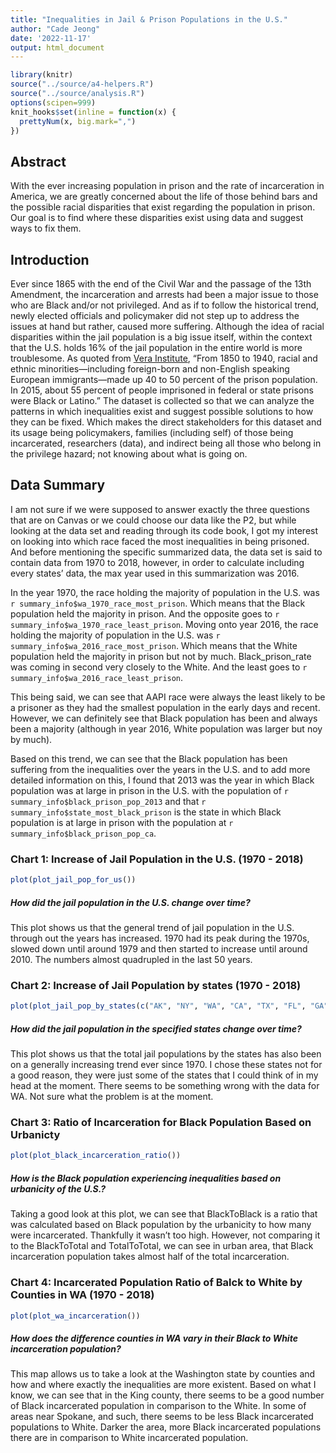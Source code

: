 ```yaml
---
title: "Inequalities in Jail & Prison Populations in the U.S."
author: "Cade Jeong"
date: '2022-11-17'
output: html_document
---
```


```r
library(knitr)
source("../source/a4-helpers.R")
source("../source/analysis.R")
options(scipen=999)
knit_hooks$set(inline = function(x) {
  prettyNum(x, big.mark=",")
})
```

## Abstract 
With the ever increasing population in prison and the rate of incarceration in America, we are greatly concerned about the life of those behind bars and the possible racial disparities that exist regarding the population in prison. Our goal is to find where these disparities exist using data and suggest ways to fix them.

## Introduction 
Ever since 1865 with the end of the Civil War and the passage of the 13th Amendment, the incarceration and arrests had been a major issue to those who are Black and/or not privileged. 
And as if to follow the historical trend, newly elected officials and policymaker did not step up 
to address the issues at hand but rather, caused more suffering. Although the idea of racial disparities within the jail population is a big issue itself, within the context that the U.S. holds 16% of the jail population in the entire world is more troublesome. As quoted from [Vera Institute](https://www.vera.org/), “From 1850 to 1940, racial and ethnic minorities—including foreign-born and non-English speaking European immigrants—made up 40 to 50 percent of the prison population. In 2015, about 55 percent of people imprisoned in federal or state prisons were Black or Latino.” The dataset is collected so that we can analyze the patterns in which inequalities exist and suggest possible solutions to how they can be fixed. Which makes the direct stakeholders for this dataset and its usage being policymakers, families (including self) of those being incarcerated, researchers (data), and indirect being all those who belong in the privilege hazard; not knowing about what is going on. 

## Data Summary 
I am not sure if we were supposed to answer exactly the three questions that are on Canvas or we could choose our data like the P2, but while looking at the data set and reading through its code book, I got my interest on looking into which race faced the most inequalities in being prisoned.
And before mentioning the specific summarized data, the data set is said to contain data from 1970 to 2018, however, in order to calculate including every states' data, the max year used in this summarization was 2016.

In the year 1970, the race holding the majority of population in the U.S. was `r summary_info$wa_1970_race_most_prison`. Which means that the Black population held the majority in prison. And the opposite goes to `r summary_info$wa_1970_race_least_prison`.
Moving onto year 2016, the race holding the majority of population in the U.S. was `r summary_info$wa_2016_race_most_prison`. Which means that the White population held the majority in prison but not by much. Black_prison_rate was coming in second very closely to the White. And the least goes to `r summary_info$wa_2016_race_least_prison`.

This being said, we can see that AAPI race were always the least likely to be a prisoner as they had the smallest population in the early days and recent. However, we can definitely see that Black population has been and always been a majority (although in year 2016, White population was larger but noy by much). 

Based on this trend, we can see that the Black population has been suffering from the inequalities over the years in the U.S. and to add more detailed information on this, I found that 2013 was the year in which Black population was at large in prison in the U.S. with the population of `r summary_info$black_prison_pop_2013` and that `r summary_info$state_most_black_prison` is the state in which Black population is at large in prison with the population at `r summary_info$black_prison_pop_ca`.

### Chart 1: Increase of Jail Population in the U.S. (1970 - 2018)
```r
plot(plot_jail_pop_for_us())
```
##### How did the jail population in the U.S. change over time?
This plot shows us that the general trend of jail population in the U.S. through out the years has increased. 1970 had its peak during the 1970s, slowed down until around 1979 and then started to increase until around 2010. The numbers almost quadrupled in the last 50 years. 

### Chart 2: Increase of Jail Population by states (1970 - 2018)
```r
plot(plot_jail_pop_by_states(c("AK", "NY", "WA", "CA", "TX", "FL", "GA")))
```
##### How did the jail population in the specified states change over time?
This plot shows us that the total jail populations by the states has also been on a generally increasing trend ever since 1970. I chose these states not for a good reason, they were just some of the states that I could think of in my head at the moment. There seems to be something wrong with the data for WA. Not sure what the problem is at the moment. 

### Chart 3: Ratio of Incarceration for Black Population Based on Urbanicty
```r
plot(plot_black_incarceration_ratio())
```
##### How is the Black population experiencing inequalities based on urbanicity of the U.S.?
Taking a good look at this plot, we can see that BlackToBlack is a ratio that was calculated based on Black population by the urbanicity to how many were incarcerated. Thankfully it wasn't too high. However, not comparing it to the BlackToTotal and TotalToTotal, we can see in urban area, that Black incarceration population takes almost half of the total incarceration. 

### Chart 4: Incarcerated Population Ratio of Balck to White by Counties in WA (1970 - 2018)
```r
plot(plot_wa_incarceration())
```
##### How does the difference counties in WA vary in their Black to White incarceration population?
This map allows us to take a look at the Washington state by counties and how and where exactly the inequalities are more existent. Based on what I know, we can see that in the King county, there seems to be a good number of Black incarcerated population in comparison to the White. In some of areas near Spokane, and such, there seems to be less Black incarcerated populations to White. Darker the area, more Black incarcerated populations there are in comparison to White incarcerated population.